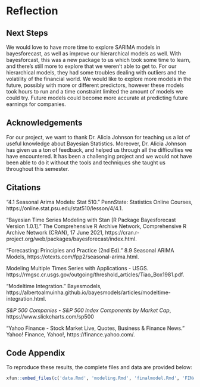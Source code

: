 # Reflection {#reflection}

## Next Steps

We would love to have more time to explore SARIMA models in bayesforecast, as well as improve our hierarchical models as well. With bayesforcast, this was a new package to us which took some time to learn, and there's still more to explore that we weren't able to get to. For our hierarchical models, they had some troubles dealing with outliers and the volatility of the financial world. We would like to explore more models in the future, possibly with more or different predictors, however these models took hours to run and a time constraint limited the amount of models we could try. Future models could become more accurate at predicting future earnings for companies.

## Acknowledgements

For our project, we want to thank Dr. Alicia Johnson for teaching us a lot of useful knowledge about Bayesian Statistics. Moreover, Dr. Alicia Johnson has given us a ton of feedback, and helped us through all the difficulties we have encountered. It has been a challenging project and we would not have been able to do it without the tools and techniques she taught us throughout this semester.

## Citations

“4.1 Seasonal Arima Models: Stat 510.” PennState: Statistics Online Courses, https://online.stat.psu.edu/stat510/lesson/4/4.1. 

“Bayesian Time Series Modeling with Stan [R Package Bayesforecast Version 1.0.1].” The Comprehensive R Archive Network, Comprehensive R Archive Network (CRAN), 17 June 2021, https://cran.r-project.org/web/packages/bayesforecast/index.html.


“Forecasting: Principles and Practice (2nd Ed).” 8.9 Seasonal ARIMA Models, https://otexts.com/fpp2/seasonal-arima.html. 

Modeling Multiple Times Series with Applications - USGS. https://rmgsc.cr.usgs.gov/outgoing/threshold_articles/Tiao_Box1981.pdf. 

“Modeltime Integration.” Bayesmodels, https://albertoalmuinha.github.io/bayesmodels/articles/modeltime-integration.html. 

*S&P 500 Companies - S&P 500 Index Components by Market Cap*, https://www.slickcharts.com/sp500

“Yahoo Finance - Stock Market Live, Quotes, Business &amp; Finance News.” Yahoo! Finance, Yahoo!, https://finance.yahoo.com/. 

## Code Appendix

To reproduce these results, the complete files and data are provided below:

```r
xfun::embed_files(c('data.Rmd', 'modeling.Rmd', 'finalmodel.Rmd', 'FINALDATASET.csv', 'RandomCompnay.csv', 'Diff_Inter_train_nick.rds', 'Diff_inter_slope_train_nick.rds'))
```